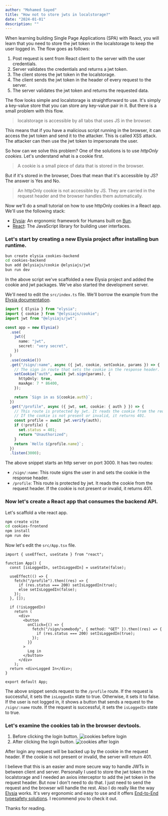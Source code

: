 ```yaml
---
author: "Mohamed Sayed"
title: "How not to store jwts in localstorage?"
date: "2024-01-01"
description: ""
---
```

When learning building Single Page Applications (SPA) with React, you will learn that you need to store the jwt token in the localstorage to keep the user logged in. The flow goes as follows:
1. Post request is sent from React client to the server with the user credentials.
2. Server validates the credentials and returns a jwt token.
3. The client stores the jwt token in the localstorage.
4. The client sends the jwt token in the header of every request to the server.
5. The server validates the jwt token and returns the requested data.

The flow looks simple and localstorage is straightforward to use. It's simply a key-value store that you can store any key-value pair in it. But there is a small problem with this flow.

> localstorage is accessible by all tabs that uses JS in the browser.

This means that if you have a malicious script running in the browser, it can access the jwt token and send it to the attacker. This is called XSS attack. The attacker can then use the jwt token to impersonate the user.

So how can we solve this problem? One of the solutions is to use *httpOnly cookies*. Let's understand what is a cookie first.

> A cookie is a small piece of data that is stored in the browser.

But if it's stored in the browser, Does that mean that it's accessible by JS? The answer is Yes and No.

> An httpOnly cookie is not accessible by JS. They are carried in the request header and the browser handles them automatically.

Now we'll do a small tutorial on how to use httpOnly cookies in a React app. We'll use the following stack:
- [Elysia](https://elysiajs.com/): An ergonomic framework for Humans built on [Bun](https://bun.sh).
- [React](https://react.dev/): The JavaScript library for building user interfaces.

### Let's start by creating a new Elysia project after installing bun runtime.

```bash
bun create elysia cookies-backend
cd cookies-backend
bun add @elysiajs/cookie @elysiajs/jwt
bun run dev
```
In the above script we've scaffolded a new Elysia project and added the cookie and jwt packages. We've also started the development server.

We'll need to edit the `src/index.ts` file. We'll borrow the example from the [Elysia documentation](https://elysiajs.com/plugins/jwt).

```ts
import { Elysia } from "elysia";
import { cookie } from "@elysiajs/cookie";
import jwt from "@elysiajs/jwt";

const app = new Elysia()
  .use(
    jwt({
      name: "jwt",
      secret: "very secret",
    })
  )
  .use(cookie())
  .get("/sign/:name", async ({ jwt, cookie, setCookie, params }) => {
    // The sign in route that sets the cookie in the response header.
    setCookie("auth", await jwt.sign(params), {
      httpOnly: true,
      maxAge: 7 * 86400,
    });

    return `Sign in as ${cookie.auth}`;
  })
  .get("/profile", async ({ jwt, set, cookie: { auth } }) => {
    // This route is protected by jwt. It reads the cookie from the request header.
    // If the cookie is not present or invalid, it returns 401.
    const profile = await jwt.verify(auth);
    if (!profile) {
      set.status = 401;
      return "Unauthorized";
    }
    return `Hello ${profile.name}`;
  })
  .listen(3000);

```

The above snippet starts an http server on port 3000. It has two routes:
- `/sign/:name`: This route signs the user in and sets the cookie in the response header.
- `/profile`: This route is protected by jwt. It reads the cookie from the request header. If the cookie is not present or invalid, it returns 401.

### Now let's create a React app that consumes the backend API.
Let's scaffold a vite react app.

```bash
npm create vite
cd cookies-frontend
npm install
npm run dev
```

Now let's edit the `src/App.tsx` file.

```tsx
import { useEffect, useState } from "react";

function App() {
  const [isLoggedIn, setIsLoggedIn] = useState(false);

  useEffect(() => {
    fetch("/profile").then((res) => {
      if (res.status === 200) setIsLoggedIn(true);
      else setIsLoggedIn(false);
    });
  }, []);

  if (!isLoggedIn)
    return (
      <div>
        <button
          onClick={() => {
            fetch("/sign/somebody", { method: "GET" }).then((res) => {
              if (res.status === 200) setIsLoggedIn(true);
            });
          }}
        >
          Log in
        </button>
      </div>
    );
  return <div>Logged In</div>;
}

export default App;
```

The above snippet sends request to the `/profile` route. If the request is successful, it sets the `isLoggedIn` state to true. Otherwise, it sets it to false. If the user is not logged in, it shows a button that sends a request to the `/sign/:name` route. If the request is successful, it sets the `isLoggedIn` state to true.

### Let's examine the cookies tab in the browser devtools.
1. Before clicking the login button.
![cookies before login](./cookies-before-login.png)
2. After clicking the login button.
![cookies after login](./cookies-after-login.png)

After login any request will be backed up by the cookie in the request header. If the cookie is not present or invalid, the server will return 401.

I believe that this is an easier and more secure way to handle JWTs in between client and server. Personally I used to store the jwt token in the localstorage and I needed an axios interceptor to add the jwt token in the request header. But now I don't need to do that. I just need to send the request and the browser will handle the rest. Also I do really like the way [Elysia](https://elysiajs.com/) works. It's very ergonomic and easy to use and it offers [End-to-End typesafety solutions](https://elysiajs.com/eden/overview.html). I recommend you to check it out.

Thanks for reading.